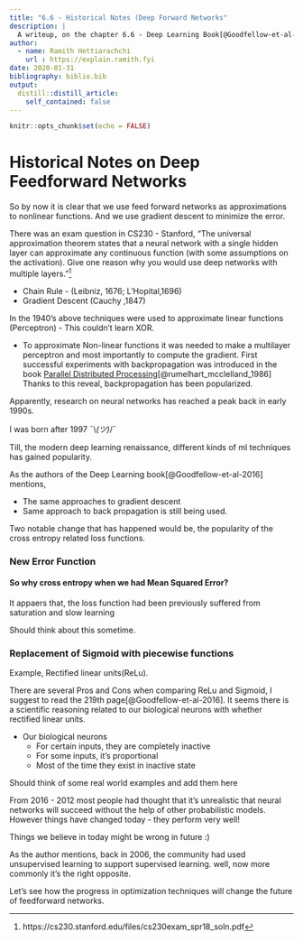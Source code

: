 ```yaml
---
title: "6.6 - Historical Notes (Deep Forward Networks"
description: |
  A writeup, on the chapter 6.6 - Deep Learning Book[@Goodfellow-et-al-2016]
author:
  - name: Ramith Hettiarachchi
    url : https://explain.ramith.fyi
date: 2020-01-31
bibliography: biblio.bib
output:
  distill::distill_article:
    self_contained: false
---
```


```r
knitr::opts_chunk$set(echo = FALSE)
```

# Historical Notes on Deep Feedforward Networks

So by now it is clear that we use feed forward networks as approximations to nonlinear functions.
And we use gradient descent to minimize the error.

<aside>
There was an exam question in CS230 - Stanford, "The universal approximation theorem states that a neural network with a single hidden layer can approximate any continuous function (with some assumptions on the activation). Give one reason why you would use deep networks with multiple layers."^[https://cs230.stanford.edu/files/cs230exam_spr18_soln.pdf]

</aside>
* Chain Rule - (Leibniz, 1676; L'Hopital,1696)
* Gradient Descent (Cauchy ,1847)

In the 1940's above techniques were used to approximate linear functions (Perceptron) - This couldn't learn XOR.

* To approximate Non-linear functions it was needed to make a multilayer perceptron and most importantly to compute the gradient. 
First successful experiments with backpropagation was introduced in the book [Parallel Distributed Processing](https://mitpress.mit.edu/books/parallel-distributed-processing-volume-1)[@rumelhart_mcclelland_1986]
Thanks to this reveal, backpropagation has been popularized. 

Apparently, research on neural networks has reached a peak back in early 1990s. 

<aside>
I was born after 1997 ¯\\_(ツ)_/¯
</aside>

Till, the modern deep learning renaissance, different kinds of ml techniques has gained popularity.

As the authors of the Deep Learning book[@Goodfellow-et-al-2016] mentions, 

* The same approaches to gradient descent 
* Same approach to back propagation is still being used.

Two notable change that has happened would be, the popularity of the cross entropy related loss functions.

### New Error Function
#### So why cross entropy when we had Mean Squared Error?
It appaers that, the loss function had been previously suffered from saturation and slow learning

<aside>
Should think about this sometime.
</aside>

### Replacement of Sigmoid with piecewise functions 
Example, Rectified linear units(ReLu).

There are several Pros and Cons when comparing ReLu and Sigmoid, I suggest to read the 219th page[@Goodfellow-et-al-2016].
It seems there is a scientific reasoning related to our biological neurons with whether rectified linear units.

* Our biological neurons
  -  For certain inputs, they are completely inactive 
  -  For some inputs, it's proportional
  -  Most of the time they exist in inactive state

<aside>
Should think of some real world examples and add them here
</aside> 

From 2016 - 2012 most people had thought that it's unrealistic that neural networks will succeed without the help of other probabilistic models. 
However things have changed today - they perform very well!

<aside>
Things we believe in today might be wrong in future :) 
</aside>

As the author mentions,
back in 2006, the community had used unsupervised learning to support supervised learning. 
well, now more commonly it's the right opposite.

Let's see how the progress in optimization techniques will change the future of feedforward networks. 